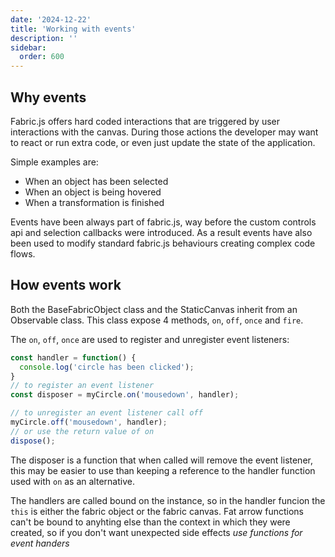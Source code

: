 ```yaml
---
date: '2024-12-22'
title: 'Working with events'
description: ''
sidebar:
  order: 600
---
```


## Why events

Fabric.js offers hard coded interactions that are triggered by user interactions with the canvas.
During those actions the developer may want to react or run extra code, or even just update the state of the application.

Simple examples are:
- When an object has been selected
- When an object is being hovered
- When a transformation is finished

Events have been always part of fabric.js, way before the custom controls api and selection callbacks were introduced.
As a result events have also been used to modify standard fabric.js behaviours creating complex code flows.

## How events work

Both the BaseFabricObject class and the StaticCanvas inherit from an Observable class.
This class expose 4 methods, `on`, `off`, `once` and `fire`.

The  `on`, `off`, `once` are used to register and unregister event listeners:

```ts
const handler = function() {
  console.log('circle has been clicked');
}
// to register an event listener
const disposer = myCircle.on('mousedown', handler);

// to unregister an event listener call off
myCircle.off('mousedown', handler);
// or use the return value of on
dispose();
```

The disposer is a function that when called will remove the event listener, this may be easier
to use than keeping a reference to the handler function used with `on` as an alternative.

The handlers are called bound on the instance, so in the handler funcion the `this` is  either the fabric object or the fabric canvas.
Fat arrow functions can't be bound to anyhting else than the context in which they were created, so if you don't want unexpected side effects *use functions for event handers*